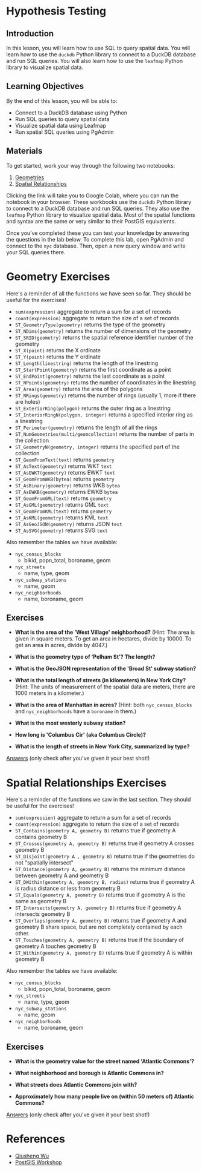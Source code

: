 # Hypothesis Testing

## Introduction

In this lesson, you will learn how to use SQL to query spatial data. You will learn how to use the `duckdb` Python library to connect to a DuckDB database and run SQL queries. You will also learn how to use the `leafmap` Python library to visualize spatial data.

## Learning Objectives

By the end of this lesson, you will be able to:

- Connect to a DuckDB database using Python
- Run SQL queries to query spatial data
- Visualize spatial data using Leafmap
- Run spatial SQL queries using PgAdmin

## Materials 

To get started, work your way through the following two notebooks:

1. [Geometries](https://colab.research.google.com/github/oballinger/CASA0025/blob/main/notebooks/W03_geometries.ipynb)
2. [Spatial Relationships](https://colab.research.google.com/github/oballinger/CASA0025/blob/main/notebooks/W03_spatial_relationships.ipynb)

Clicking the link will take you to Google Colab, where you can run the notebook in your browser. These workbooks use the `duckdb` Python library to connect to a DuckDB database and run SQL queries. They also use the `leafmap` Python library to visualize spatial data. Most of the spatial functions and syntax are the same or very similar to their PostGIS equivalents.

Once you've completed these you can test your knowledge by answering the questions in the lab below. To complete this lab, open PgAdmin and connect to the `nyc` database. Then, open a new query window and write your SQL queries there.

# Geometry Exercises

Here\'s a reminder of all the functions we have seen so far. They should
be useful for the exercises!

-   `sum(expression)`{.interpreted-text role="command"} aggregate to
    return a sum for a set of records
-   `count(expression)`{.interpreted-text role="command"} aggregate to
    return the size of a set of records
-   `ST_GeometryType(geometry)`{.interpreted-text role="command"}
    returns the type of the geometry
-   `ST_NDims(geometry)`{.interpreted-text role="command"} returns the
    number of dimensions of the geometry
-   `ST_SRID(geometry)`{.interpreted-text role="command"} returns the
    spatial reference identifier number of the geometry
-   `ST_X(point)`{.interpreted-text role="command"} returns the X
    ordinate
-   `ST_Y(point)`{.interpreted-text role="command"} returns the Y
    ordinate
-   `ST_Length(linestring)`{.interpreted-text role="command"} returns
    the length of the linestring
-   `ST_StartPoint(geometry)`{.interpreted-text role="command"} returns
    the first coordinate as a point
-   `ST_EndPoint(geometry)`{.interpreted-text role="command"} returns
    the last coordinate as a point
-   `ST_NPoints(geometry)`{.interpreted-text role="command"} returns the
    number of coordinates in the linestring
-   `ST_Area(geometry)`{.interpreted-text role="command"} returns the
    area of the polygons
-   `ST_NRings(geometry)`{.interpreted-text role="command"} returns the
    number of rings (usually 1, more if there are holes)
-   `ST_ExteriorRing(polygon)`{.interpreted-text role="command"} returns
    the outer ring as a linestring
-   `ST_InteriorRingN(polygon, integer)`{.interpreted-text
    role="command"} returns a specified interior ring as a linestring
-   `ST_Perimeter(geometry)`{.interpreted-text role="command"} returns
    the length of all the rings
-   `ST_NumGeometries(multi/geomcollection)`{.interpreted-text
    role="command"} returns the number of parts in the collection
-   `ST_GeometryN(geometry, integer)`{.interpreted-text role="command"}
    returns the specified part of the collection
-   `ST_GeomFromText(text)`{.interpreted-text role="command"} returns
    `geometry`
-   `ST_AsText(geometry)`{.interpreted-text role="command"} returns WKT
    `text`
-   `ST_AsEWKT(geometry)`{.interpreted-text role="command"} returns EWKT
    `text`
-   `ST_GeomFromWKB(bytea)`{.interpreted-text role="command"} returns
    `geometry`
-   `ST_AsBinary(geometry)`{.interpreted-text role="command"} returns
    WKB `bytea`
-   `ST_AsEWKB(geometry)`{.interpreted-text role="command"} returns EWKB
    `bytea`
-   `ST_GeomFromGML(text)`{.interpreted-text role="command"} returns
    `geometry`
-   `ST_AsGML(geometry)`{.interpreted-text role="command"} returns GML
    `text`
-   `ST_GeomFromKML(text)`{.interpreted-text role="command"} returns
    `geometry`
-   `ST_AsKML(geometry)`{.interpreted-text role="command"} returns KML
    `text`
-   `ST_AsGeoJSON(geometry)`{.interpreted-text role="command"} returns
    JSON `text`
-   `ST_AsSVG(geometry)`{.interpreted-text role="command"} returns SVG
    `text`

Also remember the tables we have available:

-   `nyc_census_blocks`
    -   blkid, popn_total, boroname, geom
-   `nyc_streets`
    -   name, type, geom
-   `nyc_subway_stations`
    -   name, geom
-   `nyc_neighborhoods`
    -   name, boroname, geom

## Exercises

-   **What is the area of the \'West Village\' neighborhood?** (Hint: The area is given in square meters. To get an area in hectares, divide by 10000. To get an area in acres, divide by 4047.)
-   **What is the geometry type of 'Pelham St'? The length?**

-   **What is the GeoJSON representation of the \'Broad St\' subway
    station?**

-   **What is the total length of streets (in kilometers) in New York
    City?** (Hint: The units of measurement of the spatial data are
    meters, there are 1000 meters in a kilometer.)

-   **What is the area of Manhattan in acres?** (Hint: both
    `nyc_census_blocks` and `nyc_neighborhoods` have a `boroname` in
    them.)

-   **What is the most westerly subway station?**

-   **How long is \'Columbus Cir\' (aka Columbus Circle)?**

-   **What is the length of streets in New York City, summarized by
    type?**

[Answers](https://postgis.net/workshops/postgis-intro/geometries_exercises.html) (only check after you've given it your best shot!)

# Spatial Relationships Exercises

Here\'s a reminder of the functions we saw in the last section. They should be useful for the exercises!

-   `sum(expression)`{.interpreted-text role="command"} aggregate to
    return a sum for a set of records
-   `count(expression)`{.interpreted-text role="command"} aggregate to
    return the size of a set of records
-   `ST_Contains(geometry A, geometry B)`{.interpreted-text
    role="command"} returns true if geometry A contains geometry B
-   `ST_Crosses(geometry A, geometry B)`{.interpreted-text
    role="command"} returns true if geometry A crosses geometry B
-   `ST_Disjoint(geometry A , geometry B)`{.interpreted-text
    role="command"} returns true if the geometries do not \"spatially
    intersect\"
-   `ST_Distance(geometry A, geometry B)`{.interpreted-text
    role="command"} returns the minimum distance between geometry A and
    geometry B
-   `ST_DWithin(geometry A, geometry B, radius)`{.interpreted-text
    role="command"} returns true if geometry A is radius distance or
    less from geometry B
-   `ST_Equals(geometry A, geometry B)`{.interpreted-text
    role="command"} returns true if geometry A is the same as geometry B
-   `ST_Intersects(geometry A, geometry B)`{.interpreted-text
    role="command"} returns true if geometry A intersects geometry B
-   `ST_Overlaps(geometry A, geometry B)`{.interpreted-text
    role="command"} returns true if geometry A and geometry B share
    space, but are not completely contained by each other.
-   `ST_Touches(geometry A, geometry B)`{.interpreted-text
    role="command"} returns true if the boundary of geometry A touches
    geometry B
-   `ST_Within(geometry A, geometry B)`{.interpreted-text
    role="command"} returns true if geometry A is within geometry B

Also remember the tables we have available:

-   `nyc_census_blocks`
    -   blkid, popn_total, boroname, geom
-   `nyc_streets`
    -   name, type, geom
-   `nyc_subway_stations`
    -   name, geom
-   `nyc_neighborhoods`
    -   name, boroname, geom

## Exercises



-   **What is the geometry value for the street named \'Atlantic Commons\'?**

-   **What neighborhood and borough is Atlantic Commons in?**

-   **What streets does Atlantic Commons join with?**

-   **Approximately how many people live on (within 50 meters of) Atlantic Commons?**

[Answers](https://postgis.net/workshops/postgis-intro/spatial_relationships_exercises.html) (only check after you've given it your best shot!)

# References 

- [Qiusheng Wu](https://geog-414.gishub.org/)
- [PostGIS Workshop](https://postgis.net/workshops/postgis-intro/)